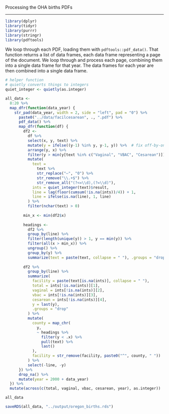 
Processing the OHA births PDFs

-----

```r
library(dplyr)
library(tidyr)
library(purrr)
library(stringr)
library(pdftools)
```

We loop through each PDF, loading them with `pdftools::pdf_data()`. That function returns a list of data frames, each data frame representing a page of the document. We loop through and process each page, combining them into a single data frame for that year. The data frames for each year are then combined into a single data frame.

```r
# helper function
# quietly converts things to integers
quiet_integer <- quietly(as.integer)

all_data <- 
  8:20 %>% 
  map_dfr(function(data_year) {
    str_pad(data_year, width = 2, side = "left", pad = "0") %>% 
      paste0("../data/facilcesarean", ., ".pdf") %>% 
      pdf_data() %>% 
      map_dfr(function(df) {
        df2 <- 
          df %>% 
          select(x, y, text) %>% 
          mutate(y = ifelse((y-1) %in% y, y-1, y)) %>%  # fix off-by-one alignments
          arrange(y, x) %>% 
          filter(y > min(y[text %in% c("Vaginal", "VBAC", "Cesarean")]) + 5) %>% 
          mutate(
            text = 
              text %>% 
              str_replace("–", "0") %>% 
              str_remove("\\.+$") %>% 
              str_remove_all("(?<=\\d),(?=\\d)"),
            ints = quiet_integer(text)$result,
            line = lag(floor(cumsum(!is.na(ints))/4)) + 1,
            line = ifelse(is.na(line), 1, line)
          ) %>% 
          filter(nchar(text) > 0)
        
        min_x <- min(df2$x)
    
        headings <- 
          df2 %>% 
          group_by(line) %>% 
          filter(length(unique(y)) > 1, y == min(y)) %>% 
          filter(all(x > min_x)) %>% 
          ungroup() %>% 
          group_by(y) %>% 
          summarize(text = paste(text, collapse = " "), .groups = "drop")
        
        df2 %>% 
          group_by(line) %>% 
          summarize(
            facility = paste(text[is.na(ints)], collapse = " "),
            total = ints[!is.na(ints)][1],
            vaginal = ints[!is.na(ints)][2],
            vbac = ints[!is.na(ints)][3],
            cesarean = ints[!is.na(ints)][4],
            y = last(y),
            .groups = "drop"
          ) %>% 
          mutate(
            county = map_chr(
              y,
              ~ headings %>% 
                filter(y < .x) %>% 
                pull(text) %>% 
                last()
            ),
            facility = str_remove(facility, paste0("^", county, " "))
          ) %>% 
          select(-line, -y)
      }) %>% 
      drop_na() %>% 
      mutate(year = 2000 + data_year)
  }) %>%
  mutate(across(c(total, vaginal, vbac, cesarean, year), as.integer))

all_data
```

```r
saveRDS(all_data, "../output/oregon_births.rds")
```



